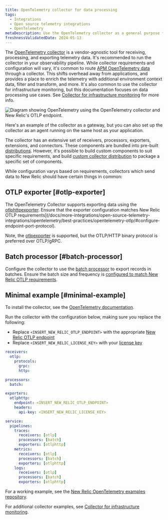 ```yaml
---
title: OpenTelemetry collector for data processing
tags:
  - Integrations
  - Open source telemetry integrations
  - OpenTelemetry
metaDescription: Use the OpenTelemetry collector as a general purpose telemetry data processing tool
freshnessValidatedDate: 2024-05-13
---
```



The [OpenTelemetry collector](https://opentelemetry.io/docs/collector/) is a vendor-agnostic tool for receiving, processing, and exporting telemetry data. It's recommended to run the collector in your observability pipeline. While collector requirements and configuration will vary, it's common to route [APM OpenTelemetry data](/docs/more-integrations/open-source-telemetry-integrations/opentelemetry/get-started/apm-monitoring/opentelemetry-apm-intro) through a collector. This shifts overhead away from applications, and provides a place to enrich the telemetry with additional environment context data, filter and transform, and more. It's also common to use the collector for infrastructure monitoring, but this documentation focuses on data processing use cases. See [Collector for infrastructure monitoring](/docs/more-integrations/open-source-telemetry-integrations/opentelemetry/get-started/collector-infra-monitoring/opentelemetry-collector-infra-intro) for more info.

<img
title="Diagram of OTLP with collector"
alt="Diagram showing OpenTelemetry using the OpenTelemetry collector and New Relic's OTLP endpoint."
src={opentelemetryNativeOtlpWithCollector}
/>

<figcaption>
  Here's an example of the collector as a gateway, but you can also set up the collector as an agent running on the same host as your application.
</figcaption>

The collector has an extensive set of receivers, processors, exporters, extensions, and connectors. These components are bundled into pre-built [distributions](https://opentelemetry.io/docs/collector/distributions/). However, it's possible to build custom components to suit specific requirements, and build [custom collector distribution](https://opentelemetry.io/docs/collector/custom-collector/) to package a specific set of components.

While configuration varys based on requirements, collectors which send data to New Relic should have certain things in common:

## OTLP exporter [#otlp-exporter]

The OpenTelemetry Collector supports exporting data using the [otlphttpexporter](https://github.com/open-telemetry/opentelemetry-collector/tree/main/exporter/otlphttpexporter). Ensure that the exporter configuration matches New Relic OTLP requirements](/docs/more-integrations/open-source-telemetry-integrations/opentelemetry/best-practices/opentelemetry-otlp/#configure-endpoint-port-protocol).

Note, the [otlpexporter](https://github.com/open-telemetry/opentelemetry-collector/tree/main/exporter/otlpexporter) is supported, but the OTLP/HTTP binary protocol is preferred over OTLP/gRPC.

## Batch processor [#batch-processor]

Configure the collector to use the [batch processor](https://github.com/open-telemetry/opentelemetry-collector/tree/main/processor/batchprocessor) to export records in batches. Ensure the batch size and frequency is [configured to match New Relic OTLP requirements](/docs/more-integrations/open-source-telemetry-integrations/opentelemetry/best-practices/opentelemetry-otlp/).

## Minimal example [#minimal-example]

To install the collector, see the [OpenTelemetry documentation](https://opentelemetry.io/docs/collector/installation/).

Run the collector with the configuration below, making sure you replace the following:

* Replace `<INSERT_NEW_RELIC_OTLP_ENDPOINT>` with the appropriate [New Relic OTLP endpoint](/docs/more-integrations/open-source-telemetry-integrations/opentelemetry/best-practices/opentelemetry-otlp/#endpoint-port-protocol)
* Replace `<INSERT_NEW_RELIC_LICENSE_KEY>` with your [license key](/docs/more-integrations/open-source-telemetry-integrations/opentelemetry/best-practices/opentelemetry-otlp/#endpoint-port-protocol/#prereqs)

```yaml
receivers:
  otlp:
    protocols:
      grpc:
      http:

processors:
  batch:

exporters:
  otlphttp:
    endpoint: <INSERT_NEW_RELIC_OTLP_ENDPOINT>
    headers:
      api-key: <INSERT_NEW_RELIC_LICENSE_KEY>

service:
  pipelines:
    traces:
      receivers: [otlp]
      processors: [batch]
      exporters: [otlphttp]
    metrics:
      receivers: [otlp]
      processors: [batch]
      exporters: [otlphttp]
    logs:
      receivers: [otlp]
      processors: [batch]
      exporters: [otlphttp]
```

For a working example, see the [New Relic OpenTelemetry examples repository](https://github.com/newrelic/newrelic-opentelemetry-examples/tree/main/other-examples/collector/nr-config).

For additional collector examples, see [Collector for infrastructure monitoring](/docs/more-integrations/open-source-telemetry-integrations/opentelemetry/get-started/collector-infra-monitoring/opentelemetry-collector-infra-intro).